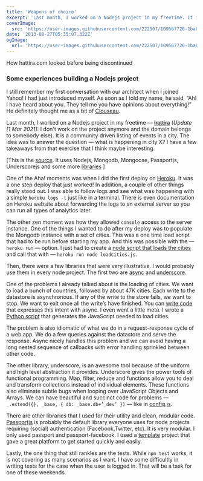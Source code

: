 ```yaml
---
title: 'Weapons of choice'
excerpt: 'Last month, I worked on a Nodejs project in my freetime. It is a community driven listing of events in a city. The idea was to answer the question — what is happening in city X? I have a few takeaways from that exercise that I think maybe interesting.'
coverImage:
  src: 'https://user-images.githubusercontent.com/222507/109567726-1ba81880-7ae6-11eb-962c-f52c9a4b69fa.png'
date: '2013-08-27T05:35:07.322Z'
ogImage:
  url: 'https://user-images.githubusercontent.com/222507/109567726-1ba81880-7ae6-11eb-962c-f52c9a4b69fa.png'
---
```


<div class="text-center text-sm text-gray-400">
  How hattira.com looked before being discontinued
</div>

### Some experiences building a Nodejs project

I still remember my first conversation with our architect when I joined Yahoo! I had just introduced myself. As soon as I told my name, he said, “Ah! I have heard about you. They tell me you have opinions about everything!” He definitely thought me as a bit of [Clouseau](http://en.wikipedia.org/wiki/Inspector_Clouseau).

Last month, I worked on a Nodejs project in my freetime — <strike>[hattira](http://hattira.com/)</strike> (_Update [1 Mar 2021]:_ I don't work on the project anymore and the domain belongs to somebody else). It is a community driven listing of events in a city. The idea was to answer the question — what is happening in city X? I have a few takeaways from that exercise that I think maybe interesting.

[This is the [source](https://github.com/caulagi/hattira). It uses Nodejs, Mongodb, Mongoose, Passportjs, Underscorejs and some more [libraries](https://github.com/caulagi/hattira/blob/master/package.json) ]

One of the Aha! moments was when I did the first deploy on [Heroku](https://www.heroku.com/). It was a one step deploy that just worked! In addition, a couple of other things really stood out. I was able to follow logs and see what was happening with a simple `heroku logs -t` just like in a terminal. There is even documentation on Heroku website about forwarding the logs to an external server so you can run all types of analytics later.

The other zen moment was how they allowed `console` access to the server instance. One of the things I wanted to do after my deploy was to populate the Mongodb instance with a set of cities. This was a one time load script that had to be run before starting my app. And this was possible with the — `heroku run` — option. I just had to create a [node script that loads the cities](https://github.com/caulagi/sntd/blob/fb1f437a8ec65e51839357e74dc2a7cac86b5928/data/loadCities.js) and call that with — `heroku run node loadCities.js`.

Then, there were a few libraries that were very illustrative. I would probably use them in every node project. The first two are [async](https://github.com/caolan/async) and [underscore](http://underscorejs.org/).

One of the problems I already talked about is the loading of cities. We want to load a bunch of countries, followed by about 47K cities. Each write to the datastore is asynchronous. If any of the write to the store fails, we want to stop. We want to exit once all the write’s have finished. You can [write code](https://github.com/caulagi/sntd/blob/fb1f437a8ec65e51839357e74dc2a7cac86b5928/data/loadCities.js) that expresses this intent with async. I even went a little meta. I wrote a [Python script](https://github.com/caulagi/sntd/blob/fb1f437a8ec65e51839357e74dc2a7cac86b5928/data/load.py) that generates the JavaScript needed to load cities.

The problem is also idiomatic of what we do in a request-response cycle of a web app. We do a few queries against the datastore and serve the response. Async nicely handles this problem and we can avoid having a long nested sequence of callbacks with error handling sprinkled between other code.

The other library, underscore, is an awesome tool because of the uniform and high level abstraction it provides. Underscore gives the power tools of functional programming. Map, filter, reduce and functions allow you to deal and transform collections instead of individual elements. These functions also eliminate subtle bugs when looping over JavaScript Objects and Arrays. We can have beautiful and succinct code for problems — `_.extend({}, _base, { db: _base.db+’_dev’ })` — like in [config.js](https://github.com/caulagi/sntd/blob/master/config/config.js).

There are other libraries that I used for their utility and clean, modular code. [Passportjs](http://passportjs.org/) is probably the default library everyone uses for node projects requiring (social) authentication (Facebook,Twitter, etc). It is very modular. I only used passport and passport-facebook. I used a [template](https://github.com/madhums/node-express-mongoose-demo) project that gave a great platform to get started quickly and easily.

Lastly, the one thing that still rankles are the tests. While `npm test` works, it is not covering as many scenarios as I want. I have some difficultly in writing tests for the case when the user is logged in. That will be a task for one of these weekends.
